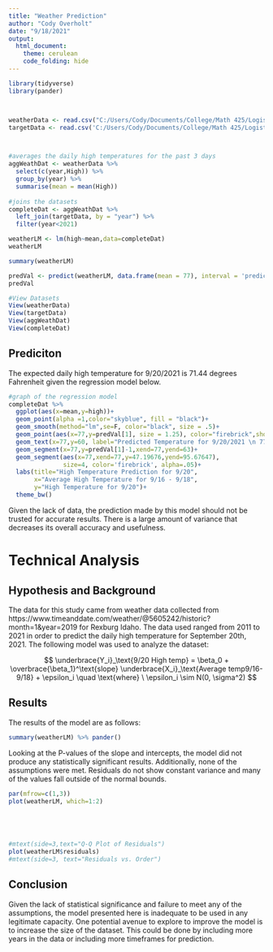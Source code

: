 ```yaml
---
title: "Weather Prediction"
author: "Cody Overholt"
date: "9/18/2021"
output: 
  html_document:
    theme: cerulean
    code_folding: hide
---
```


```r
library(tidyverse)
library(pander)



weatherData <- read.csv("C:/Users/Cody/Documents/College/Math 425/LogisticReggression/Week 1/WeatherData.csv")
targetData <- read.csv('C:/Users/Cody/Documents/College/Math 425/LogisticReggression/Week 1/target weather.csv')



#averages the daily high temperatures for the past 3 days
aggWeathDat <- weatherData %>% 
  select(c(year,High)) %>% 
  group_by(year) %>% 
  summarise(mean = mean(High))
  
#joins the datasets
completeDat <- aggWeathDat %>% 
  left_join(targetData, by = "year") %>% 
  filter(year<2021)

weatherLM <- lm(high~mean,data=completeDat)
weatherLM

summary(weatherLM)

predVal <- predict(weatherLM, data.frame(mean = 77), interval = 'predict')
predVal

#View Datasets
View(weatherData)
View(targetData)
View(aggWeathDat)
View(completeDat)
```

## Prediciton

The expected daily high temperature for 9/20/2021 is 71.44 degrees Fahrenheit given the regression model below.


```r
#graph of the regression model
completeDat %>% 
  ggplot(aes(x=mean,y=high))+
  geom_point(alpha =1,color="skyblue", fill = "black")+
  geom_smooth(method="lm",se=F, color="black", size = .5)+
  geom_point(aes(x=77,y=predVal[1], size = 1.25), color="firebrick",show.legend=FALSE)+
  geom_text(x=77,y=60, label="Predicted Temperature for 9/20/2021 \n 77 Degrees", color="black")+
  geom_segment(x=77,y=predVal[1]-1,xend=77,yend=63)+
  geom_segment(aes(x=77,xend=77,y=47.19676,yend=95.67647), 
               size=4, color='firebrick', alpha=.05)+
  labs(title="High Temperature Prediction for 9/20", 
       x="Average High Temperature for 9/16 - 9/18", 
       y="High Temperature for 9/20")+
  theme_bw()

```

Given the lack of data, the prediction made by this model should not be trusted for accurate results. There is a large amount of variance that decreases its overall accuracy and usefulness.



# Technical Analysis

## Hypothesis and Background

The data for this study came from weather data collected from https://www.timeanddate.com/weather/@5605242/historic?month=1&year=2019 for Rexburg Idaho. The data used ranged from 2011 to 2021 in order to predict the daily high temperature for September 20th, 2021. The following model was used to analyze the dataset:

$$
  \underbrace{Y_i}_\text{9/20 High temp} = \beta_0 + \overbrace{\beta_1}^\text{slope} \underbrace{X_i}_\text{Average temp9/16-9/18} + \epsilon_i \quad \text{where} \ \epsilon_i \sim N(0, \sigma^2)
$$

## Results

The results of the model are as follows:

```r
summary(weatherLM) %>% pander()

```

Looking at the P-values of the slope and intercepts, the model did not produce any statistically significant results. Additionally, none of the assumptions were met. Residuals do not show constant variance and many of the values fall outside of the normal bounds.

```r

par(mfrow=c(1,3))
plot(weatherLM, which=1:2)





#mtext(side=3,text="Q-Q Plot of Residuals")
plot(weatherLM$residuals)
#mtext(side=3, text="Residuals vs. Order")
```

## Conclusion

Given the lack of statistical significance and failure to meet any of the assumptions, the model presented here is inadequate to be used in any legitimate capacity. One potential avenue to explore to improve the model is to increase the size of the dataset. This could be done by including more years in the data or including more timeframes for prediction.
